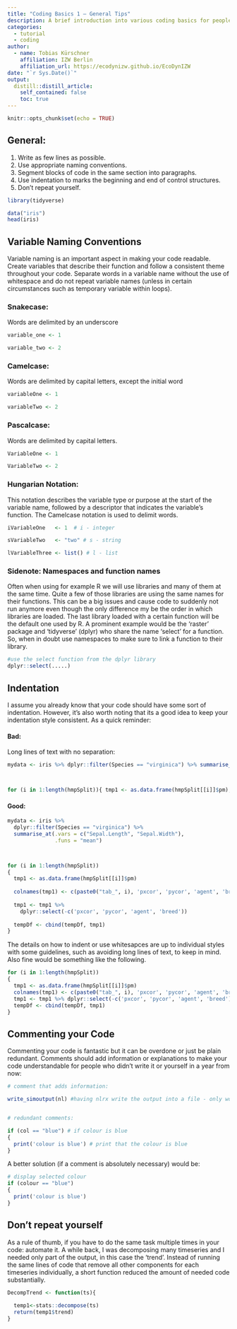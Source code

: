 ```yaml
---
title: "Coding Basics 1 – General Tips"
description: A brief introduction into various coding basics for people who are beginning to use R or other programming languages. In this session, we will be looking at some general tips and information that helps creating good and understandable code. Specifically we are looking at naming conventions, indentations and commenting of code.
categories:
  - tutorial
  - coding
author:
  - name: Tobias Kürschner
    affiliation: IZW Berlin
    affiliation_url: https://ecodynizw.github.io/EcoDynIZW
date: "`r Sys.Date()`"
output:
  distill::distill_article:
    self_contained: false
    toc: true
---
```



```r
knitr::opts_chunk$set(echo = TRUE)
```

## General:

1. Write as few lines as possible.
2. Use appropriate naming conventions.
3. Segment blocks of code in the same section into paragraphs.
4. Use indentation to marks the beginning and end of control structures.
5. Don't repeat yourself.



```r

library(tidyverse)

data("iris")
head(iris)


```


## **Variable Naming Conventions**

Variable naming is an important aspect in making your code readable. Create variables that describe their function and follow a consistent theme throughout your code. Separate words in a variable name without the use of whitespace and do not repeat variable names (unless in certain circumstances such as temporary variable within loops).

### Snakecase:
Words are delimited by an underscore
```r

variable_one <- 1

variable_two <- 2

```

### Camelcase: 
Words are delimited by capital letters, except the initial word

```r

variableOne <- 1

variableTwo <- 2

```

### Pascalcase: 
Words are delimited by capital letters.

```r

VariableOne <- 1

VariableTwo <- 2

```


### Hungarian Notation:
This notation describes the variable type or purpose at the start of the variable name, followed by a descriptor that indicates the variable’s function. The Camelcase notation is used to delimit words.

```r

iVariableOne   <- 1  # i - integer

sVariableTwo   <- "two" # s - string

lVariableThree <- list() # l - list

```
### Sidenote: Namespaces and function names

Often when using for example R we will use libraries and many of them at the same time. Quite a few of those libraries are using the same names for their functions. This can be a big issues and cause code to suddenly not run anymore even though the only difference my be the order in which libraries are loaded. The last library loaded with a certain function will be the default one used by R. A prominent example would be the 'raster' package and 'tidyverse' (dplyr) who share the name 'select' for a function. So, when in doubt use namespaces to make sure to link a function to their library.

```r

#use the select function from the dplyr library
dplyr::select(.....)


```


## **Indentation**

I assume you already know that your code should have some sort of indentation. However, it's also worth noting that its a good idea to keep your indentation style consistent.
As a quick reminder:

#### Bad:

Long lines of text with no separation:

```r

mydata <- iris %>% dplyr::filter(Species == "virginica") %>% summarise_at(.vars = c("Sepal.Length", "Sepal.Width"),.funs = "mean")



for (i in 1:length(hmpSplit)){ tmp1 <- as.data.frame(hmpSplit[[i]]$pm); colnames(tmp1) <- c(paste0("tab_", i), 'pxcor', 'pycor', 'agent', 'breed'); tmp1 <- tmp1 %>% dplyr::select(-c('pxcor', 'pycor', 'agent', 'breed')); tempDf <- cbind(tempDf, tmp1)}

```

#### Good:

```r

mydata <- iris %>%
  dplyr::filter(Species == "virginica") %>%
  summarise_at(.vars = c("Sepal.Length", "Sepal.Width"),
               .funs = "mean")



for (i in 1:length(hmpSplit))
{
  tmp1 <- as.data.frame(hmpSplit[[i]]$pm)
  
  colnames(tmp1) <- c(paste0("tab_", i), 'pxcor', 'pycor', 'agent', 'breed')
  
  tmp1 <- tmp1 %>% 
    dplyr::select(-c('pxcor', 'pycor', 'agent', 'breed'))
  
  tempDf <- cbind(tempDf, tmp1)
}


```

The details on how to indent or use whitesapces are up to individual styles with some guidelines, such as avoiding long lines of text, to keep in mind. Also fine would be something like the following.  

```r

for (i in 1:length(hmpSplit))
{
  tmp1 <- as.data.frame(hmpSplit[[i]]$pm)
  colnames(tmp1) <- c(paste0("tab_", i), 'pxcor', 'pycor', 'agent', 'breed')
  tmp1 <- tmp1 %>% dplyr::select(-c('pxcor', 'pycor', 'agent', 'breed'))
  tempDf <- cbind(tempDf, tmp1)
}

```


## **Commenting your Code**

Commenting your code is fantastic but it can be overdone or just be plain redundant. Comments should add information or explanations to make your code understandable for people who didn't write it or yourself in a year from now:

```r

# comment that adds information:

write_simoutput(nl) #having nlrx write the output into a file - only works without patch or turtle metrics


# redundant comments:

if (col == "blue") # if colour is blue
{
  print('colour is blue') # print that the colour is blue
}

```

A better solution (if a comment is absolutely necessary) would be:

```r


# display selected colour
if (colour == "blue")
{
  print('colour is blue')
}

```

## **Don't repeat yourself**

As a rule of thumb, if you have to do the same task multiple times in your code: automate it. A while back, I was decomposing many timeseries and I needed only part of the output, in this case the 'trend'. Instead of running the same lines of code that remove all other components for each timeseries individually, a short function reduced the amount of needed code substantially.

```r

DecompTrend <- function(ts){
  
  temp1<-stats::decompose(ts)
  return(temp1$trend)
}


```


